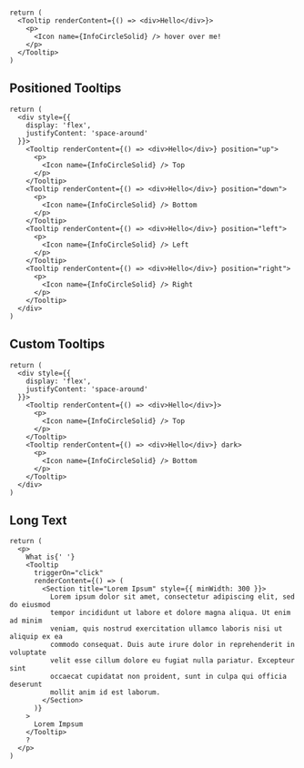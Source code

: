 
<br />

<Documenter >

```preview
return (
  <Tooltip renderContent={() => <div>Hello</div>}>
    <p>
      <Icon name={InfoCircleSolid} /> hover over me!
    </p>
  </Tooltip>
)
```

</Documenter>

## Positioned Tooltips

```preview
return (
  <div style={{
    display: 'flex',
    justifyContent: 'space-around'
  }}>
    <Tooltip renderContent={() => <div>Hello</div>} position="up">
      <p>
        <Icon name={InfoCircleSolid} /> Top
      </p>
    </Tooltip>
    <Tooltip renderContent={() => <div>Hello</div>} position="down">
      <p>
        <Icon name={InfoCircleSolid} /> Bottom
      </p>
    </Tooltip>
    <Tooltip renderContent={() => <div>Hello</div>} position="left">
      <p>
        <Icon name={InfoCircleSolid} /> Left
      </p>
    </Tooltip>
    <Tooltip renderContent={() => <div>Hello</div>} position="right">
      <p>
        <Icon name={InfoCircleSolid} /> Right
      </p>
    </Tooltip>
  </div>
)
```

## Custom Tooltips

```preview
return (
  <div style={{
    display: 'flex',
    justifyContent: 'space-around'
  }}>
    <Tooltip renderContent={() => <div>Hello</div>}>
      <p>
        <Icon name={InfoCircleSolid} /> Top
      </p>
    </Tooltip>
    <Tooltip renderContent={() => <div>Hello</div>} dark>
      <p>
        <Icon name={InfoCircleSolid} /> Bottom
      </p>
    </Tooltip>
  </div>
)
```

## Long Text

```preview
return (
  <p>
    What is{' '}
    <Tooltip
      triggerOn="click"
      renderContent={() => (
        <Section title="Lorem Ipsum" style={{ minWidth: 300 }}>
          Lorem ipsum dolor sit amet, consectetur adipiscing elit, sed do eiusmod
          tempor incididunt ut labore et dolore magna aliqua. Ut enim ad minim
          veniam, quis nostrud exercitation ullamco laboris nisi ut aliquip ex ea
          commodo consequat. Duis aute irure dolor in reprehenderit in voluptate
          velit esse cillum dolore eu fugiat nulla pariatur. Excepteur sint
          occaecat cupidatat non proident, sunt in culpa qui officia deserunt
          mollit anim id est laborum.
        </Section>
      )}
    >
      Lorem Impsum
    </Tooltip>
    ?
  </p>
)
```

